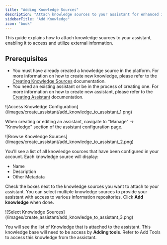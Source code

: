 ```yaml
---
title: "Adding Knowledge Sources"
description: "Attach knowledge sources to your assistant for enhanced information access"
sidebarTitle: "Add Knowledge"
icon: "book"
---
```


This guide explains how to attach knowledge sources to your assistant, enabling it to access and utilize external information.

## Prerequisites

- You must have already created a knowledge source in the platform. For more information on how to create new knowledge, please refer to the [Creating Knowledge Sources](/knowledge/create-knowledge) documentation.
- You need an existing assistant or be in the process of creating one. For more information on how to create new assistant, please refer to the [Creating Assistant](/assistants/create-assistant) documentation.

<Steps>
<Step title="Access Knowledge Configuration">
![Access Knowledge Configuration](/images/create_assistant/add_knowledge_to_assistant_1.png)

When creating or editing an assistant, navigate to "Manage" -> "Knowledge" section of the assistant configuration page.
</Step>

<Step title="Browse Available Knowledge Sources">
![Browse Knowledge Sources](/images/create_assistant/add_knowledge_to_assistant_2.png)

You'll see a list of all knowledge sources that have been configured in your account. Each knowledge source will display:
- Name
- Description
- Other Metadata

Check the boxes next to the knowledge sources you want to attach to your assistant. You can select multiple knowledge sources to provide your assistant with access to various information repositories. Click **Add knowledge** when done.
</Step>

<Step title="Confirm Knowledge Sources">
![Select Knowledge Sources](/images/create_assistant/add_knowledge_to_assistant_3.png)

You will see the list of Knowledge that is attached to the assistant. This knowledge base will need to be access by **Adding tools**. Refer to Add Tools to access this knowledge from the assistant.
</Step>
</Steps>

